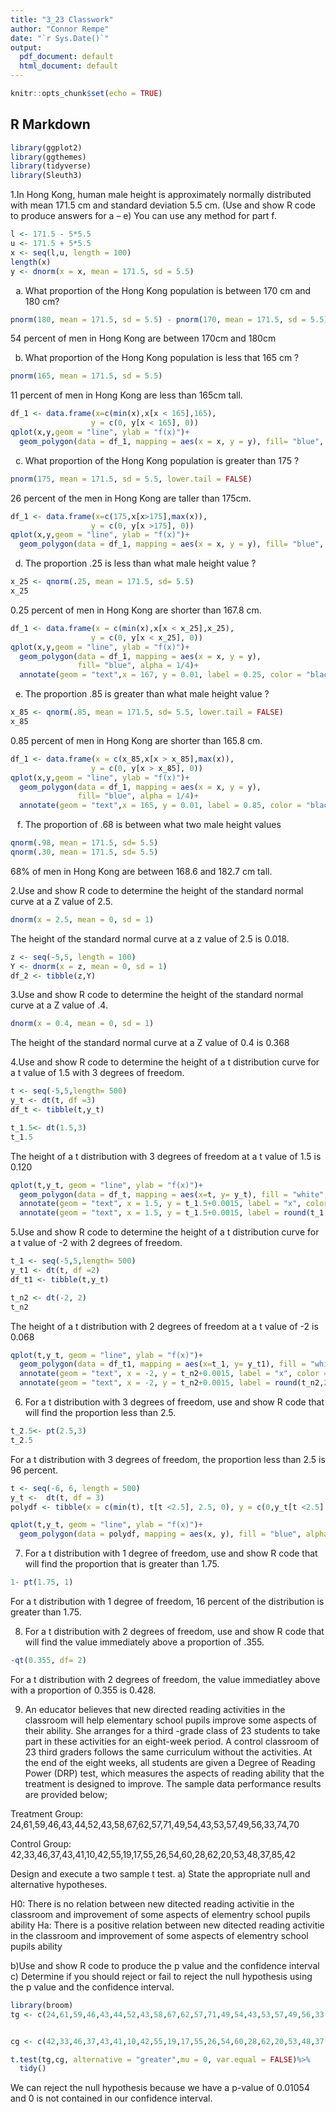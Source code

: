 ```yaml
---
title: "3_23 Classwork"
author: "Connor Rempe"
date: "`r Sys.Date()`"
output:
  pdf_document: default
  html_document: default
---
```


```r
knitr::opts_chunk$set(echo = TRUE)
```

## R Markdown

```r
library(ggplot2)
library(ggthemes)
library(tidyverse)
library(Sleuth3)
```

1.In Hong Kong, human male height is approximately normally distributed with mean 171.5 cm and standard deviation 5.5 cm. (Use and show R code to produce answers for a – e) You can use any method for part f.

```r
l <- 171.5 - 5*5.5
u <- 171.5 + 5*5.5
x <- seq(l,u, length = 100)
length(x)
y <- dnorm(x = x, mean = 171.5, sd = 5.5)
```

a) What proportion of the Hong Kong population is between 170 cm and 180 cm?
```r
pnorm(180, mean = 171.5, sd = 5.5) - pnorm(170, mean = 171.5, sd = 5.5)
```
54 percent of men in Hong Kong are between 170cm and 180cm

b) What proportion of the Hong Kong population is less that 165 cm ?
```r
pnorm(165, mean = 171.5, sd = 5.5) 
```
11 percent of men in Hong Kong are less than 165cm tall. 

```r
df_1 <- data.frame(x=c(min(x),x[x < 165],165), 
                  y = c(0, y[x < 165], 0))
qplot(x,y,geom = "line", ylab = "f(x)")+
  geom_polygon(data = df_1, mapping = aes(x = x, y = y), fill= "blue", alpha = 1/4)
```


c) What proportion of the Hong Kong population is greater than 175 ?
```r
pnorm(175, mean = 171.5, sd = 5.5, lower.tail = FALSE)
```
26 percent of the men in Hong Kong are taller than 175cm. 
```r
df_1 <- data.frame(x=c(175,x[x>175],max(x)), 
                  y = c(0, y[x >175], 0))
qplot(x,y,geom = "line", ylab = "f(x)")+
  geom_polygon(data = df_1, mapping = aes(x = x, y = y), fill= "blue", alpha = 1/4)
```


d) The proportion .25 is less than what male height value ?
```r
x_25 <- qnorm(.25, mean = 171.5, sd= 5.5)
x_25
```
0.25 percent of men in Hong Kong are shorter than 167.8 cm. 
```r
df_1 <- data.frame(x = c(min(x),x[x < x_25],x_25),
                  y = c(0, y[x < x_25], 0))
qplot(x,y,geom = "line", ylab = "f(x)")+
  geom_polygon(data = df_1, mapping = aes(x = x, y = y), 
               fill= "blue", alpha = 1/4)+
  annotate(geom = "text",x = 167, y = 0.01, label = 0.25, color = "black")
```


e) The proportion .85 is greater than what male height value ?
```r
x_85 <- qnorm(.85, mean = 171.5, sd= 5.5, lower.tail = FALSE)
x_85
```

0.85 percent of men in Hong Kong are shorter than 165.8 cm. 
```r
df_1 <- data.frame(x = c(x_85,x[x > x_85],max(x)),
                  y = c(0, y[x > x_85], 0))
qplot(x,y,geom = "line", ylab = "f(x)")+
  geom_polygon(data = df_1, mapping = aes(x = x, y = y), 
               fill= "blue", alpha = 1/4)+
  annotate(geom = "text",x = 165, y = 0.01, label = 0.85, color = "black")
```


f) The proportion of .68 is between what two male height values 
```r
qnorm(.98, mean = 171.5, sd= 5.5) 
qnorm(.30, mean = 171.5, sd= 5.5)

```
68% of men in Hong Kong are between 168.6 and 182.7 cm tall. 

2.Use and show R code to determine the height of the standard normal curve at a Z value of 2.5.
```r
dnorm(x = 2.5, mean = 0, sd = 1)
```
The height of the standard normal curve at a z value of 2.5 is 0.018. 
```r
z <- seq(-5,5, length = 100)
Y <- dnorm(x = z, mean = 0, sd = 1)
df_2 <- tibble(z,Y)
```


3.Use and show R code to determine the height of the standard normal curve at a Z value of .4.
```r
dnorm(x = 0.4, mean = 0, sd = 1)
```
The height of the standard normal curve at a Z value of 0.4 is 0.368

4.Use and show R code to determine the height of a t distribution curve for a t value of 1.5 with 3 degrees of freedom.
```r
t <- seq(-5,5,length= 500)
y_t <- dt(t, df =3)
df_t <- tibble(t,y_t)
```


```r
t_1.5<- dt(1.5,3)
t_1.5
```
The height of a t distribution with 3 degrees of freedom at a t value of 1.5 is 0.120

```r
qplot(t,y_t, geom = "line", ylab = "f(x)")+
  geom_polygon(data = df_t, mapping = aes(x=t, y= y_t), fill = "white", alpha = 1/4) +
  annotate(geom = "text", x = 1.5, y = t_1.5+0.0015, label = "x", color = "green")+
  annotate(geom = "text", x = 1.5, y = t_1.5+0.0015, label = round(t_1.5,2), color = "red")
```

5.Use and show R code to determine the height of a t distribution curve for a t value of -2 with 2 degrees of freedom.

```r
t_1 <- seq(-5,5,length= 500)
y_t1 <- dt(t, df =2)
df_t1 <- tibble(t,y_t)
```

```r
t_n2 <- dt(-2, 2)
t_n2
```
The height of a t distribution with 2 degrees of freedom at a t value of -2 is 0.068

```r
qplot(t,y_t, geom = "line", ylab = "f(x)")+
  geom_polygon(data = df_t1, mapping = aes(x=t_1, y= y_t1), fill = "white", alpha = 1/4) +
  annotate(geom = "text", x = -2, y = t_n2+0.0015, label = "x", color = "green")+
  annotate(geom = "text", x = -2, y = t_n2+0.0015, label = round(t_n2,2), color = "red")
```



6. For a t distribution with 3 degrees of freedom, use and show R code that will find the proportion less than 2.5.

```r
t_2.5<- pt(2.5,3)
t_2.5

```
For a t distribution with 3 degrees of freedom, the proportion less than 2.5 is 96 percent.
```r
t <- seq(-6, 6, length = 500)
y_t <-  dt(t, df = 3)
polydf <- tibble(x = c(min(t), t[t <2.5], 2.5, 0), y = c(0,y_t[t <2.5], 0,0))
```

```r
qplot(t,y_t, geom = "line", ylab = "f(x)")+
  geom_polygon(data = polydf, mapping = aes(x, y), fill = "blue", alpha = 1/4) 
```


7. For a t distribution with 1 degree of freedom, use and show R code that will find the proportion that is greater than 1.75.
```r
1- pt(1.75, 1)
```

For a t distribution with 1 degree of freedom, 16 percent of the distribution is greater than 1.75. 

8. For a t distribution with 2 degrees of freedom, use and show R code that will find the value immediately above a proportion of .355.
```r
-qt(0.355, df= 2)
```
For a t distribution with 2 degrees of freedom, the value immediatley above with a proportion of 0.355 is 0.428. 

9. An educator believes that new directed reading activities in the classroom will help elementary school pupils improve some aspects of their ability. She arranges for a third -grade class of 23 students to take part in these activities for an eight-week period. A control classroom of 23 third graders follows the same curriculum without the activities. At the end of the eight weeks, all students are given a Degree of Reading Power (DRP) test, which measures the aspects of reading ability that the treatment is designed to improve. The sample data performance results are provided below;

Treatment Group: 24,61,59,46,43,44,52,43,58,67,62,57,71,49,54,43,53,57,49,56,33,74,70

Control Group: 42,33,46,37,43,41,10,42,55,19,17,55,26,54,60,28,62,20,53,48,37,85,42

Design and execute a two sample t test.
a) State the appropriate null and alternative hypotheses.

H0: There is no relation between new ditected reading activitie in the classroom and improvement of some aspects of elementry school pupils ability
Ha: There is a positive relation between new ditected reading activitie in the classroom and improvement of some aspects of elementry school pupils ability

b)Use and show R code to produce the p value and the confidence interval c) Determine if you should reject or fail to reject the null hypothesis using the p value and the confidence interval.
```r
library(broom)
tg <- c(24,61,59,46,43,44,52,43,58,67,62,57,71,49,54,43,53,57,49,56,33,74,70)


cg <- c(42,33,46,37,43,41,10,42,55,19,17,55,26,54,60,28,62,20,53,48,37,85,42)

```

```r
t.test(tg,cg, alternative = "greater",mu = 0, var.equal = FALSE)%>%
  tidy()
```
We can reject the null hypothesis because we have a p-value of 0.01054 and 0 is not contained in our confidence interval. 
